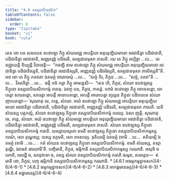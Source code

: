 ```yaml
---
title: "4.6 តស្សបាបិយសិកា"
tableOfContents: false
sidebar:
  order: 6
type: "tipitaka"
basket: "vi"
book: "cula"
---
```



<DynamicBreadcrumb />

<Division number="205" book="cula">

<Paragraph number="855" book="cula">
តេន ខោ បន សមយេន ឧបវាឡោ ភិក្ខុ សំឃមជ្ឈេ អាបត្តិយា អនុយុញ្ជិយមានោ អវជានិត្វា បដិជានាតិ, បដិជានិត្វា អវជានាតិ, អញ្ញេនញ្ញំ បដិចរតិ, សម្បជានមុសា ភាសតិ. យេ តេ ភិក្ខូ អប្បិច្ឆា …បេ…  តេ ឧជ្ឈាយន្តិ ខិយ្យន្តិ វិបាចេន្តិ—  “កថញ្ហិ នាម ឧបវាឡោ ភិក្ខុ សំឃមជ្ឈេ អាបត្តិយា អនុយុញ្ជិយមានោ អវជានិត្វា បដិជានិស្សតិ, បដិជានិត្វា អវជានិស្សតិ, អញ្ញេនញ្ញំ បដិចរិស្សតិ, សម្បជានមុសា ភាសិស្សតី”តិ. អថ ខោ តេ ភិក្ខូ ភគវតោ ឯតមត្ថំ អារោចេសុំ …បេ…  “សច្ចំ កិរ, ភិក្ខវេ …បេ…  “សច្ចំ, ភគវា”តិ …បេ…  វិគរហិត្វា …បេ…  ធម្មឹ កថំ កត្វា ភិក្ខូ អាមន្តេសិ—  “តេន ហិ, ភិក្ខវេ, សំឃោ ឧបវាឡស្ស ភិក្ខុនោ តស្សបាបិយសិកាកម្មំ ករោតុ. ឯវញ្ច បន, ភិក្ខវេ, កាតព្ពំ. បឋមំ ឧបវាឡោ ភិក្ខុ ចោទេតព្ពោ, ចោទេត្វា សារេតព្ពោ, សារេត្វា អាបត្តឹ អារោបេតព្ពោ, អាបត្តឹ អារោបេត្វា ព្យត្តេន ភិក្ខុនា បដិពលេន សំឃោ ញាបេតព្ពោ—


</Paragraph>

</Division>
<Division number="206" book="cula">

<Paragraph number="856" book="cula">
‘សុណាតុ មេ, ភន្តេ, សំឃោ. អយំ ឧបវាឡោ ភិក្ខុ សំឃមជ្ឈេ អាបត្តិយា អនុយុញ្ជិយមានោ អវជានិត្វា បដិជានាតិ, បដិជានិត្វា អវជានាតិ, អញ្ញេនញ្ញំ បដិចរតិ, សម្បជានមុសា ភាសតិ. យទិ សំឃស្ស បត្តកល្លំ, សំឃោ ឧបវាឡស្ស ភិក្ខុនោ តស្សបាបិយសិកាកម្មំ ករេយ្យ. ឯសា ញត្តិ.


</Paragraph>

<Paragraph number="857" book="cula">
សុណាតុ មេ, ភន្តេ, សំឃោ. អយំ ឧបវាឡោ ភិក្ខុ សំឃមជ្ឈេ អាបត្តិយា អនុយុញ្ជិយមានោ អវជានិត្វា បដិជានាតិ, បដិជានិត្វា អវជានាតិ, អញ្ញេនញ្ញំ បដិចរតិ, សម្បជានមុសា ភាសតិ. សំឃោ ឧបវាឡស្ស ភិក្ខុនោ តស្សបាបិយសិកាកម្មំ ករោតិ. យស្សាយស្មតោ ខមតិ ឧបវាឡស្ស ភិក្ខុនោ តស្សបាបិយសិកាកម្មស្ស ករណំ, សោ តុណ្ហស្ស; យស្ស នក្ខមតិ, សោ ភាសេយ្យ.


</Paragraph>

<Paragraph number="858" book="cula">
ទុតិយម្បិ ឯតមត្ថំ វទាមិ …បេ…  តតិយម្បិ ឯតមត្ថំ វទាមិ …បេ… .


</Paragraph>

<Paragraph number="859" book="cula">
កតំ សំឃេន ឧបវាឡស្ស ភិក្ខុនោ តស្សបាបិយសិកាកម្មំ. ខមតិ សំឃស្ស, តស្មា តុណ្ហី, ឯវមេតំ ធារយាមី’តិ.


</Paragraph>

</Division>
<Division number="207" book="cula">

<Paragraph number="860" book="cula">
បញ្ចិមានិ, ភិក្ខវេ, ធម្មិកានិ តស្សបាបិយសិកាកម្មស្ស ករណានិ. អសុចិ ច ហោតិ, អលជ្ជី ច, សានុវាទោ ច, តស្ស សំឃោ តស្សបាបិយសិកាកម្មំ ករោតិ ធម្មេន, សមគ្គេន—  ឥមានិ ខោ, ភិក្ខវេ, បញ្ច ធម្មិកានិ តស្សបាបិយសិកាកម្មស្ស ករណានិ.

</Paragraph>
</Division>

<TableOfContents book="cula" section="4.6">
* [4.6.1 អធម្មកម្មទ្វាទសក](4-6/4-6-1)
* [4.6.2 ធម្មកម្មទ្វាទសក](4-6/4-6-2)
* [4.6.3 អាកង្ខមានឆក្ក](4-6/4-6-3)
* [4.6.4 អដ្ឋារសវត្ត](4-6/4-6-4)
</TableOfContents>